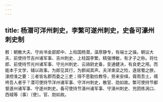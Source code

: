 ```yaml
---
---
---
```

title: 杨潜可洋州刺史，李繁可遂州刺史，史备可濠州刺史制
---



敕：朝散大夫、守尚书金部郎中、上柱国杨潜，温厚静专，有端士之操。朝议大夫、前使持节吉州诸军事、吉州刺史、上柱国李繁，精强博敏，有才子之称。将仕郎、前使持节光州诸军事、守光州刺史、云骑尉史备，变通健决，有良吏之用。而能本于文学，辅以政事。为郎见其行，为郡闻其声。夫洋束梁之险，遂居蜀之腴，濠控淮之要：三者皆名郡而委之三吏；得不思勤俭教导，劳来安缉，膏雨吾土，襦袴吾人者乎？潜可使持节洋州诸军事、守洋州刺史，散官、勋如故。繁可使持节都督遂州诸军事、守遂州刺史。备可使持节濠州诸军事、守濠州刺史、充团练涡口、西城等（事）〔使〕。官、勋如故。